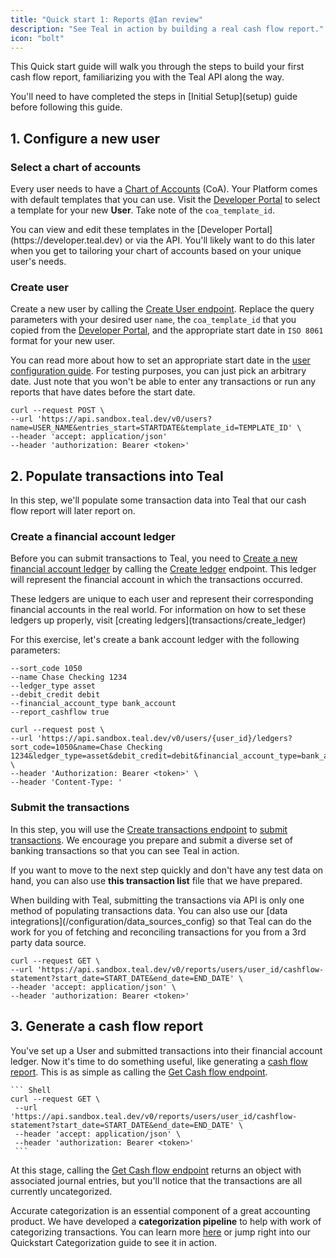 ```yaml
---
title: "Quick start 1: Reports @Ian review"
description: "See Teal in action by building a real cash flow report."
icon: "bolt"
---
```


This Quick start guide will walk you through the steps to build your first cash flow report, familiarizing
you with the Teal API along the way. 

<Note>
  You'll need to have completed the steps in [Initial Setup](setup) 
  guide before following this guide.
</Note>

## 1. Configure a new user
### Select a chart of accounts
Every user needs to have a [Chart of Accounts](configuration/chart_of_accounts_config) (CoA). Your Platform 
comes with default templates that you can use. Visit the [Developer Portal](https://developer.teal.dev) to select
a template for your new **User**. Take note of the `coa_template_id`.

<Tip>
You can view and edit these templates in the [Developer Portal](https://developer.teal.dev) 
or via the API. You'll likely want to do this later when you get to tailoring your chart
of accounts based on your unique user's needs. 
</Tip>

### Create user
Create a new user by calling the [Create User endpoint](/api-reference/users/create_user). Replace the query
parameters with your desired user `name`, the `coa_template_id` that you
copied from the [Developer Portal](https://developer.teal.dev), and the appropriate start date in `ISO 8061` format for your
new user.
    
<Note>You can read more about how to set an appropriate start date in the [user configuration guide](/configuration/user_config). For testing purposes, you can just pick an arbitrary date. Just note that you won't be able to enter any transactions or run any reports that have dates before the start date.</Note>

``` Shell
curl --request POST \
--url 'https://api.sandbox.teal.dev/v0/users?name=USER_NAME&entries_start=STARTDATE&template_id=TEMPLATE_ID' \
--header 'accept: application/json'
--header 'authorization: Bearer <token>'
```

## 2. Populate transactions into Teal

In this step, we'll populate some transaction data into Teal that our cash flow report will later report on.

### Create a financial account ledger
Before you can submit transactions to Teal, you need to [Create a new financial account ledger](transactions/create_ledger) by calling the [Create ledger](api-reference/ledgers/create_ledger)
endpoint. This ledger will represent the financial account in which the transactions occurred.

<Tip>
These ledgers are unique to each user and represent their corresponding financial accounts in the real world. For information
on how to set these ledgers up properly, visit [creating ledgers](transactions/create_ledger)
</Tip> 

For this exercise, let's create a bank account ledger with the following parameters:
  ```Shell
  --sort_code 1050
  --name Chase Checking 1234
  --ledger_type asset
  --debit_credit debit
  --financial_account_type bank_account
  --report_cashflow true
  ```

  ```Shell
  curl --request post \
  --url 'https://api.sandbox.teal.dev/v0/users/{user_id}/ledgers?sort_code=1050&name=Chase Checking 1234&ledger_type=asset&debit_credit=debit&financial_account_type=bank_account&report_cashflow=true' \
  --header 'Authorization: Bearer <token>' \
  --header 'Content-Type: '
  ```

### Submit the transactions
In this step, you will use the [Create transactions endpoint](api-reference/transactions/create_transactions) 
to [submit transactions](/transactions/submitting). We encourage you prepare and submit a diverse set of banking 
transactions so that you can see Teal in action. 
    
If you want to move to the next step quickly and don't have any test data on hand, you can also use **this transaction list** file that we have prepared.

<Tip>
When building with Teal, submitting the transactions via API is only one method of populating transactions data. You can also use our [data integrations](/configuration/data_sources_config) 
so that Teal can do the work for you of fetching and reconciling transactions for you from a 3rd party data source.
</Tip>

``` Shell
curl --request GET \
--url 'https://api.sandbox.teal.dev/v0/reports/users/user_id/cashflow-statement?start_date=START_DATE&end_date=END_DATE' \
--header 'accept: application/json' \
--header 'authorization: Bearer <token>'
```

## 3. Generate a cash flow report

You've set up a User and submitted transactions into their financial account ledger. Now it's time to do something useful, like generating a [cash flow report](/reports/cashflow). 
This is as simple as calling the [Get Cash flow endpoint](/api-reference/reports/get_cashflow_statement).

    ``` Shell
    curl --request GET \
     --url 'https://api.sandbox.teal.dev/v0/reports/users/user_id/cashflow-statement?start_date=START_DATE&end_date=END_DATE' \
     --header 'accept: application/json' \
     --header 'authorization: Bearer <token>'
     ```

At this stage, calling the [Get Cash flow endpoint](/api-reference/reports/get_cashflow_statement) returns 
an object with associated journal entries, but you'll notice that the transactions are all currently uncategorized. 

Accurate categorization is an essential component of a great accounting product. We have developed a **categorization pipeline** 
to help with work of categorizing transactions. You can learn more [here](/configuration/categorization_config)
or jump right into our Quickstart Categorization guide to see it in action.